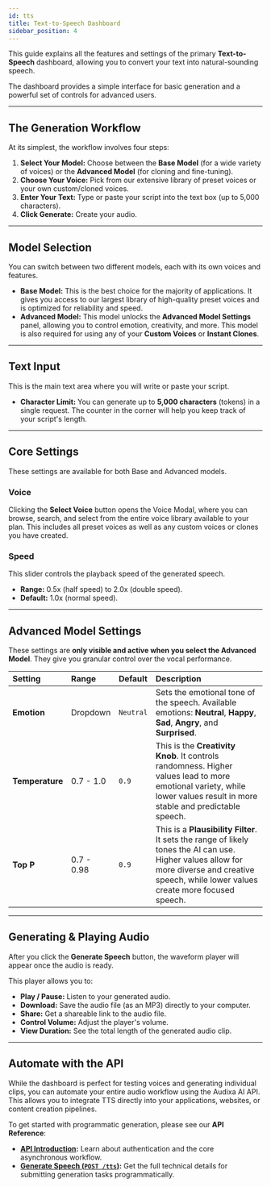 ```yaml
---
id: tts
title: Text-to-Speech Dashboard
sidebar_position: 4
---
```


This guide explains all the features and settings of the primary **Text-to-Speech** dashboard, allowing you to convert your text into natural-sounding speech.

The dashboard provides a simple interface for basic generation and a powerful set of controls for advanced users.

---

## The Generation Workflow

At its simplest, the workflow involves four steps:
1.  **Select Your Model:** Choose between the **Base Model** (for a wide variety of voices) or the **Advanced Model** (for cloning and fine-tuning).
2.  **Choose Your Voice:** Pick from our extensive library of preset voices or your own custom/cloned voices.
3.  **Enter Your Text:** Type or paste your script into the text box (up to 5,000 characters).
4.  **Click Generate:** Create your audio.

---

## Model Selection

You can switch between two different models, each with its own voices and features.

* **Base Model:** This is the best choice for the majority of applications. It gives you access to our largest library of high-quality preset voices and is optimized for reliability and speed.
* **Advanced Model:** This model unlocks the **Advanced Model Settings** panel, allowing you to control emotion, creativity, and more. This model is also required for using any of your **Custom Voices** or **Instant Clones**.

---

## Text Input

This is the main text area where you will write or paste your script.
* **Character Limit:** You can generate up to **5,000 characters** (tokens) in a single request. The counter in the corner will help you keep track of your script's length.

---

## Core Settings

These settings are available for both Base and Advanced models.

### Voice
Clicking the **Select Voice** button opens the Voice Modal, where you can browse, search, and select from the entire voice library available to your plan. This includes all preset voices as well as any custom voices or clones you have created.

### Speed
This slider controls the playback speed of the generated speech.
* **Range:** 0.5x (half speed) to 2.0x (double speed).
* **Default:** 1.0x (normal speed).

---

## Advanced Model Settings

These settings are **only visible and active when you select the Advanced Model**. They give you granular control over the vocal performance.

| Setting     | Range        | Default     | Description                                                                                                                                                    |
| :---------- | :----------- | :---------- | :------------------------------------------------------------------------------------------------------------------------------------------------------------- |
| **Emotion** | Dropdown     | `Neutral`   | Sets the emotional tone of the speech. Available emotions: **Neutral**, **Happy**, **Sad**, **Angry**, and **Surprised**.                                      |
| **Temperature** | 0.7 - 1.0    | `0.9`       | This is the **Creativity Knob**. It controls randomness. Higher values lead to more emotional variety, while lower values result in more stable and predictable speech. |
| **Top P** | 0.7 - 0.98   | `0.9`       | This is a **Plausibility Filter**. It sets the range of likely tones the AI can use. Higher values allow for more diverse and creative speech, while lower values create more focused speech. |

---

## Generating & Playing Audio

After you click the **Generate Speech** button, the waveform player will appear once the audio is ready.

This player allows you to:
* **Play / Pause:** Listen to your generated audio.
* **Download:** Save the audio file (as an MP3) directly to your computer.
* **Share:** Get a shareable link to the audio file.
* **Control Volume:** Adjust the player's volume.
* **View Duration:** See the total length of the generated audio clip.

---

## Automate with the API

While the dashboard is perfect for testing voices and generating individual clips, you can automate your entire audio workflow using the Audixa AI API. This allows you to integrate TTS directly into your applications, websites, or content creation pipelines.

To get started with programmatic generation, please see our **API Reference**:

* **[API Introduction](/api/api-intro):** Learn about authentication and the core asynchronous workflow.
* **[Generate Speech (`POST /tts`)](/api/endpoints/tts):** Get the full technical details for submitting generation tasks programmatically.